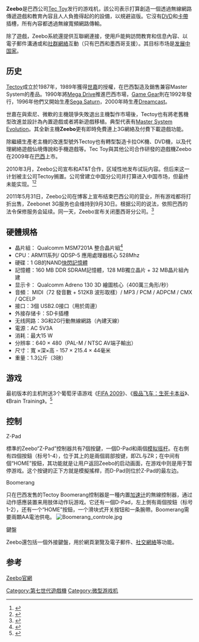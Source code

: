 {{noteTA
| G1=IT
| G2=Games
}}
{{Infobox CVG system
| title = Zeebo
| logo = [[File:Zeebo_logo.png|250px]]
[[File:Zeebo.svg|250px]]
| company_slogan = PLAY BEYOUNG
| manufacturer = [[Tec_Toy|Tec Toy]]
| type = [[遊戲機|電視遊戲機]]
| generation = [[電子遊戲機歷史_(第七世代)|第七世代]]
| lifespan = {{flagicon|Brazil}} 2009年6月25日<br />{{flagicon|Mexico}} 2009年11月10日<br />{{flagicon|Russia}} 2010年待定 <br />{{flagicon|India}} 2010年待定 <br />{{flagicon|China}} 2011年待定
| CPU = [[ARM架構|ARM]]11/QDSP-5 528Mhz
| media = 網路販售下載遊戲
| storage = 1 GB [[NAND|NAND]]快閃記憶體
| controllers = Boomerang controller 、[[Bluetooth|Bluetooth]]連線
| connectivity = 1*[[Secure_Digital|SD卡]]插槽<br />3*USB 2.0插槽<br />3G [[HSUPA|HSUPA]]<br />2.5G [[EDGE|EDGE]]<br />2G [[GPRS|GPRS]]
| onlineservice = {{flagicon|Brazil}} ZeeboNet Claro 3G<br />{{flagicon|Mexico}} Telcel
| units sold = ?
| topgame = [[File:Newworldmap.png|全球]] [[極速快感：玩命山道|極速快感：玩命山道]]
| compatibility =
| predecessor = [[Dreamcast|Dreamcast]]
| successor =
}}

'''Zeebo'''是巴西公司[[Tec_Toy|Tec Toy]]发行的游戏机，該公司表示打算創造一個透過無線網路傳遞遊戲和教育內容且人人負擔得起的的設備，以規避盜版。它沒有[[DVD|DVD]]和[[卡帶|卡帶]]插槽，所有內容都透過無線寬頻網路傳輸。

除了遊戲，Zeebo系統還提供互聯網連接，使用戶能夠訪問教育和信息內容、以電子郵件溝通或和[[社群網絡|社群網絡]]互動（只有巴西和墨西哥支援）。其目标市场是[[发展中国家|发展中国家]]。

== 历史 ==

[[Tectoy|Tectoy]]成立於1987年，1989年獲得[[世嘉|世嘉]]的授權，在巴西製造及銷售兼容Master System的產品。1990年將[[Mega_Drive|Mega Drive]]推進巴西市場，[[Game_Gear|Game Gear]]則在1992年發行，1996年他們又開始生產[[Sega_Saturn|Sega Saturn]]，2000年時生產[[Dreamcast|Dreamcast]]。

世嘉在與索尼、微軟的主機競爭失敗退出主機製作市場後，Tectoy也有將老舊機型改進並設計為內置遊戲或者將新遊戲移植。典型代表有[[Master_System_Evolution|Master System Evolution]]。其全新主機'''Zeebo'''更有即時免費連上3G網絡及付費下載遊戲功能。

除繼續生產老主機的改進型號外Tectoy也有轉型製造卡拉OK機、DVD機，以及代理網絡遊戲仙境傳說和手機遊戲等。Tec Toy與其他公司合作研發的遊戲機Zeebo在2009年在[[巴西|巴西]]上市。

2010年3月，Zeebo公司宣布和AT&T合作，区域性地发布试玩内容。但后来这一计划被主公司Tectoy搁置。公司曾建立中国分公司并打算进入中国市场，但最终未能实现。<ref>{{Cite web |url=http://news.newhua.com/news/2011/0115/113518.shtml |title=巴西自产游戏主机Zeebo进军印度 有意入中国 |access-date=2012-04-23 |archive-url=https://web.archive.org/web/20110711215754/http://news.newhua.com/news/2011/0115/113518.shtml |archive-date=2011-07-11 |dead-url=yes }}</ref><ref>{{Cite web |url=http://tech.sina.com.cn/it/2010-10-29/19264807547.shtml |title=美国Zeebo与永新视博正式签署战略合作 |access-date=2012-04-23 |archive-date=2022-02-23 |archive-url=https://web.archive.org/web/20220223065720/http://tech.sina.com.cn/it/2010-10-29/19264807547.shtml |dead-url=no }}</ref>

2011年5月31日，Zeebo公司在博客上宣布结束巴西公司的营业，所有游戏都将打折出售，Zeebonet 3G服务也会维持到9月30日。根据公司的说法，依照巴西的法令保修服务会延续。同一天，Zeebo宣布关闭墨西哥分公司。<ref>{{Cite web |url=http://zeebo.com.mx/?page_id=4936 |title=Preguntas |accessdate=2012-03-25 |archive-date=2012-04-25 |archive-url=https://web.archive.org/web/20120425015306/http://zeebo.com.mx/?page_id=4936 |dead-url=no }}</ref>

== 硬體規格 ==

* 晶片組： Qualcomm MSM7201A 整合晶片組<ref>{{Cite web |url=http://gnn.gamer.com.tw/6/35756.html |title=存档副本 |access-date=2010-10-31 |archive-date=2016-03-04 |archive-url=https://web.archive.org/web/20160304084022/http://gnn.gamer.com.tw/6/35756.html |dead-url=no }}</ref>
* CPU：ARM11系列/ QDSP-5 應用處理器核心 528Mhz
* 硬碟：1 GB的NAND[[快閃記憶體|快閃記憶體]]
* 記憶體：160 MB DDR SDRAM記憶體，128 MB獨立晶片 + 32 MB晶片組內建
* 显示卡： Qualcomm Adreno 130 3D 繪圖核心（400萬三角形/秒）
* 音頻： MIDI（72 發音數 + 512KB 波形取樣）/ MP3 / PCM / ADPCM / CMX / QCELP
* 接口：3個 USB2.0接口（用於周邊）
* 外接存储卡：SD卡插槽
* 无线网路：3G和2G行動無線網路（內建天線）
* 電源：AC 5V3A
* 消耗：最大15 W
* 分辨率：640 × 480（PAL-M / NTSC AV端子輸出）
* 尺寸：寬 ×深×高 - 157 × 215.4 × 44毫米
* 重量：1.3公斤（3磅）

== 游戏 ==

最初版本的主机附送3个葡萄牙语游戏《[[FIFA_2009|FIFA 2009]]》、《[[极品飞车：生死卡本谷|极品飞车：生死卡本谷]]》、《Brain Training》。<ref>{{Cite web |url=http://jandan.net/2009/05/27/zeebo-launched.html |title=第四大游戏平台Zeebo游戏机公布 |access-date=2010-04-23 |archive-url=https://web.archive.org/web/20100212030506/http://jandan.net/2009/05/27/zeebo-launched.html |archive-date=2010-02-12 |dead-url=yes }}</ref>

== 控制 ==

; Z-Pad

標準的Zeebo“Z-Pad”控制器共有7個按鍵，一個D-Pad和兩個[[模拟摇杆|模拟摇杆]]。在右側有四個按鈕（标号1-4），位于其上的是兩個肩部按键，即ZL与ZR；在中间有個“HOME”按鈕，其功能就是让用户返回Zeebo的启动画面，在游戏中则是用于暂停游戏。这个按键的正下方就是模擬搖桿，而D-Pad则位於Z-Pad的最左边。

; Boomerang

只在巴西发售的Tectoy Boomerang控制器是一種内置[[加速计|加速计]]的無線控制器，通过动作感應装置来用肢体动作玩游戏。它还有一個D-Pad，左上側有兩個按鈕（标号1-2），还有一个“HOME”按鈕，一个滑块式开关按钮和一条腕帶。Boomerang需要兩顆AA電池供电。
[[File:Boomerang_controle.jpg|thumb]]

; 鍵盤

Zeebo還包括一個外接鍵盤，用於網頁瀏覽及電子郵件、[[社交網絡|社交網絡]]等功能。

== 参考 ==

{{reflist}}

[https://web.archive.org/web/20131206200458/http://www.zeeboinc.com/ Zeebo官網]

{{微型游戏机}}
{{第七世代遊戲機}}

[[Category:第七世代遊戲機|Category:第七世代遊戲機]]
[[Category:微型游戏机|Category:微型游戏机]]
